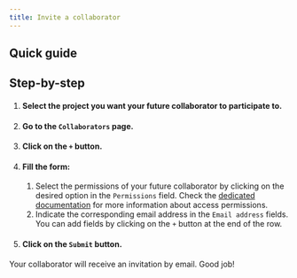 ```yaml
---
title: Invite a collaborator
---
```



## Quick guide

<VideoPlayer src="https://cdn.csquare.run/docs/webm/invite-a-collaborator.webm" />

## Step-by-step

1. #### Select the project you want your future collaborator to participate to.
2. #### Go to the `Collaborators` page.
3. #### Click on the `+` button.
4. #### Fill the form:
   1. Select the permissions of your future collaborator by clicking on the desired option in the `Permissions` field. Check the [dedicated documentation](whats-a-collaborator) for more information about access permissions.
   2. Indicate the corresponding email address in the `Email address` fields. You can add fields by clicking on the `+` button at the end of the row.
5. #### Click on the `Submit` button.

Your collaborator will receive an invitation by email. Good job!
